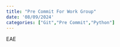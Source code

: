 ```yaml
---
title: "Pre Commit For Work Group"
date: '08/09/2024'
categories: ["Git","Pre Commit","Python"]
---
```


EAE